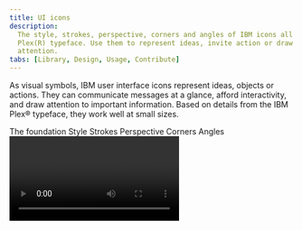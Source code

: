 ```yaml
---
title: UI icons
description:
  The style, strokes, perspective, corners and angles of IBM icons all echo our
  Plex(R) typeface. Use them to represent ideas, invite action or draw
  attention.
tabs: [Library, Design, Usage, Contribute]
---
```


<PageDescription>

As visual symbols, IBM user interface icons represent ideas, objects or actions.
They can communicate messages at a glance, afford interactivity, and draw
attention to important information. Based on details from the IBM Plex®
typeface, they work well at small sizes.

</PageDescription>

<AnchorLinks>
  <AnchorLink>The foundation</AnchorLink>
  <AnchorLink>Style</AnchorLink>
  <AnchorLink>Strokes</AnchorLink>
  <AnchorLink>Perspective</AnchorLink>
  <AnchorLink>Corners</AnchorLink>
  <AnchorLink>Angles</AnchorLink>
</AnchorLinks>

<Video vimeoId="281513611" />

## Resources

<Row className="resource-card-group">
<Column colMd={4} colLg={4} noGutterSm>
    <ResourceCard
      subTitle="IBM icons (16px, 20px) library"
      aspectRatio="2:1"
      actionIcon="download"
      href="sketch://add-library/cloud/KW2yr"
      >

![sketch icon](../../images/SketchIcon.svg)

  </ResourceCard>
</Column>
<Column colMd={4} colLg={4} noGutterSm>
    <ResourceCard
      subTitle="IBM icons (24px, 32px) library"
      aspectRatio="2:1"
      actionIcon="download"
      href="sketch://add-library/cloud/2bwkM"
      >

![sketch icon](../../images/SketchIcon.svg)

  </ResourceCard>
</Column>
<Column colMd={4} colLg={4} noGutterSm>
    <ResourceCard
      subTitle="IBM icons (.ai and .svg)"
      href="https://github.com/carbon-design-system/carbon/tree/master/packages/icons"
      >

![github icon](../images/github-icon.png)

  </ResourceCard>
</Column>
</Row>

## The foundation

The square grid is the underlying fabric of all IBM icons and is used as the
foundation to determine line thickness, proportion, shape and positioning across
the entire set of icons. The grid helps guide design decisions, which helps
ensure a unified approach. More importantly, it allows flexibility in creating
the appropriate shape needed to communicate the right idea.

<Video src="/videos/icon-grid.mp4" poster="/images/icon-grid-poster.svg" />

### Base grid

IBM icons are drawn on a pixel-based grid of 32px x 32px and scaled down
linearly to different sizes. Use the grid as your basic guideline to snap the
artwork in place. We recommend fine-tuning adjustments for the shape you are
trying to achieve during creation.

<ArtDirection>

![32 x 32 base grid](../images/base-grid-comp-mobile.svg)
![32 x 32 base grid](../images/base-grid-comp.svg)

</ArtDirection>

<DoDontRow>
<DoDont>

![Grid do example](../images/base-grid-do.svg)

</DoDont>
<DoDont type="dont">

![Grid don't example](../images/base-grid-dont.svg)

</DoDont>
</DoDontRow>

<DoDontRow>
<DoDont caption="Align design elements to the pixel grid.">

![Example on pixel grid](../images/align-element-do.svg)

</DoDont>
<DoDont type="dont" caption="Avoid random decimal points in the x- and y- coordinates.">

![Example off pixel grid](../images/align-element-dont.svg)

</DoDont>
</DoDontRow>

### Padding

The grid contains 2px padding. This ensures icons will retain their desired
scale and and surrounding white space when exported. Only extend artwork into
the padding for additional visual weight or for specific details required to
define the shape's content, meaning or character.

<ArtDirection>

![grid padding example](../images/base-grid-padding-mobile.svg)
![grid padding example](../images/base-grid-padding.svg)

</ArtDirection>

<DoDontRow>
<DoDont caption="Icon should remain inside the padding.">
<ArtDirection>

![icon with correct padding](../images/padding-do-mobile.svg)
![icon with correct padding](../images/padding-do.svg)

</ArtDirection>
</DoDont>
<DoDont type="dont" caption="Avoid placing part of the icon in the padding area.">
<ArtDirection>

![icon with incorrect padding](../images/padding-dont.svg)
![icon with incorrect padding](../images/padding-dont-mobile.svg)

</ArtDirection>
</DoDont>
</DoDontRow>

<DoDontRow>
<DoDont caption="Do extend icons into padding if additional space is needed.">
<ArtDirection>

![example showing how to correctly extend icons in to padding](../images/padding-extend-do-mobile.svg)
![example showing how to correctly extend icons in to padding](../images/padding-extend.svg)

</ArtDirection>
</DoDont>
<DoDont type="dont" caption="Don’t crowd the design elements—make sure there is enough space between them.">
<ArtDirection>

![example showing incorrect icon padding](../images/padding-extend-dont-mobile.svg)
![example showing incorrect icon padding](../images/padding-crowd.svg)

</ArtDirection>
</DoDont>
</DoDontRow>

### Keyshapes

Key lines give you consistent sizes for basic shapes or proportions across the
icon set. This makes it easier to create a visually stable foundation and helps
to establish relationships between the similarly proportioned icons and the
objects or ideas they represent.

<ArtDirection>

![keyshape comp](../images/keyshape-comp-mobile.svg)
![keyshape comp](../images/keyshape-comp.svg)

</ArtDirection>

<ArtDirection>

![keyshape exmaple](../images/keyshape-examples-02-mobile.svg)
![keyshape exmaple](../images/keyshape-examples.svg)

</ArtDirection>

<DoDontRow>
<DoDont caption="Do use the keyshape that best demonstrates the proportion of the metaphor.">
<ArtDirection>

![correct keyshape proportions](../images/keyshape-proportions-do-mobile.svg)
![correct keyshape proportions](../images/keyshape-proportions-do.svg)

</ArtDirection>
</DoDont>
<DoDont type="dont" caption="Don’t use keyshapes that don’t reflect the real form of the metaphor.">
<ArtDirection>

![incorrect keyshape proportions](../images/keyshape-proportions-dont-mobile.svg)
![incorrect keyshape proportions](../images/keyshape-proportions-dont.svg)

</ArtDirection>
</DoDont>
</DoDontRow>

<DoDontRow>
<DoDont caption="Do extend content beyond the keyshapes for proper form if needed.">
<ArtDirection>

![proper keyshape form example](../images/keyshape-proper-form-do-mobile.svg)
![proper keyshape form example](../images/keyshape-proper-form-do.svg)

</ArtDirection>
</DoDont>
<DoDont type="dont" caption="Don’t force the content to fit inside the keyshape.">
<ArtDirection>

![incorrect keyshape form example](../images/keyshape-proper-form-dont-mobile.svg)
![incorrect keyshape form example](../images/keyshape-proper-form-dont.svg)

</ArtDirection>
</DoDont>
</DoDontRow>

## Style

The stylistic conventions of IBM icons deliver a meaningful bond with our
typeface IBM Plex®. Each icon is intentionally designed to harmoniously pair by
sharing distinct details and characteristics found in the letterforms. The video
below demonstrates some of these relationships between icons and letters which
allows them to family well together visually.

<Video src="/videos/icon-style.mp4" poster="/images/icon-style-poster.jpg" />

<Row className="mock-gallery">
<Column colMd={4} colLg={6}>
<ArtDirection>

![rounded exterior icon example](../images/style-rounded-exteriors-mobile.svg)
![rounded exterior icon example](../images/style-rounded-exteriors.svg)

</ArtDirection>
<Caption>Rounded exteriors with 90° interiors</Caption>

</Column>
<Column colMd={4} colLg={6}>
<ArtDirection>

![square terminals example](../images/style-square-terminals-mobile.svg)
![square terminals example](../images/style-square-terminals.svg)

</ArtDirection>
<Caption>Square terminals</Caption>

</Column>
</Row>

<Row className="mock-gallery">
<Column colMd={4} colLg={6}>

![slab characteristics](../images/style-slab-characteristics.svg)

<Caption>Slab characteristics</Caption>

</Column>
<Column colMd={4} colLg={6}>

![distinctive point on tips](../images/style-distinctive-tips.svg)

<Caption>Distinctive point on tips</Caption>

</Column>
</Row>

## Strokes

One icon should not look heavier or lighter than other icons of the same size.
Nor should there be different weights within one icon. Maintain the same visual
weight by using a 2px stroke for all icons. There are a few exceptions to this
rule which occurs when the icon is complex or has a certain density of line. See
examples shown here.

<ArtDirection>

![](../images/strokes-visual-weight-mobile.svg)
![](../images/strokes-visual-weight.svg)

</ArtDirection>

<DoDontRow>
<DoDont caption="Do be consistent with 2px stroke weights.">

![consistent stroke weights](../images/strokes-consistent-weights-do.svg)

</DoDont>
<DoDont type="dont" caption="Don’t use inconsistent stroke weights. They’ll feel unbalanced and look like a mistake.">

<ArtDirection>

![inconsistent stroke weights](../images/strokes-consistent-weights-dont-mobile.svg)
![inconsistent stroke weights](../images/strokes-consistent-weights-dont.svg)

</ArtDirection>

</DoDont>
</DoDontRow>

<DoDontRow>
<DoDont caption="Do use a 1.5px stroke in instances where complex details are unavoidable.">
<ArtDirection>

![complex details with stroke example](../images/strokes-complex-details-do-mobile.svg)
![complex details with stroke example](../images/strokes-complex-details-do.svg)

</ArtDirection>
</DoDont>
<DoDont type="dont" caption="Don’t make icons feel visually heavier than the rest of the set.">
<ArtDirection>

![incorrect stroke examples](../images/strokes-complex-details-dont-mobile.svg)
![incorrect stroke examples](../images/strokes-complex-details-dont.svg)

</ArtDirection>
</DoDont>
</DoDontRow>

## Perspective

The IBM icons are designed and ready to use. However, if creating a new icon to
contribute to the library, please be sure to avoid dimensional representations.
Use more objective vantage points that are straight-on, or profile views.

<DoDontRow>
<DoDont caption="Use icon as it is.">

![correct icon perspective](../images/perspective-do.svg)

</DoDont>
<DoDont type="dont" caption="Don’t create icon dimensional.">

![incorrect icon in dimensional](../images/perspective-dont.svg)

</DoDont>
</DoDontRow>

## Corners

Use a consistent corner radius of 2px for rounded shapes. The 2px radius can be
increased by a multiple of two when necessary to make the icon’s metaphor
understandable or object shape clearly defined. Use an additional radius to make the metaphor reflect the real form of the
object.

<!-- TODO: join mobiles images and add ArtDirection -->

<ArtDirection>

![](../images/corner-radius-comp-02-mobile.svg)
![](../images/corner-radius-comp1.svg)

</ArtDirection>

<DoDontRow>
<DoDont caption="Do use squared corners when needed to reflect the real form of the metaphor.">

<ArtDirection>

![corner radius example](../images/corner-radius-do-mobile.svg)
![corner radius example](../images/corner-radius-do.svg)

</ArtDirection>
</DoDont>
<DoDont type="dont" caption="Don’t force rounded corners if they don’t work for your metaphor.">
<ArtDirection>

![incorrect rounded corners](../images/corner-radius-dont-mobile.svg)
![incorrect rounded corners](../images/corner-radius-dont.svg)

</ArtDirection>
</DoDont>
</DoDontRow>

<DoDontRow>
<DoDont caption="Do square the tips of arrows.">
<ArtDirection>

![square tip arrows](../images/arrows-do-mobile.svg)
![square tip arrows](../images/arrows-do.svg)

</ArtDirection>
</DoDont>
<DoDont type="dont" caption="Don’t use rounded arrow tips.">
<ArtDirection>

![rounded tip arrows](../images/arrows-dont-mobile.svg)
![rounded tip arrows](../images/arrows-dont.svg)

</ArtDirection>
</DoDont>
</DoDontRow>

## Angles

Use 45° angles for even anti-aliasing. Use increments of 15° whenever possible
for other angles needed to best depict the shape you’re creating for your
metaphor. You can create harmony across the icon set by consistently making
angles sit on the same increments.

<ArtDirection>

![angles](../images/angles-rotate-comp-mobile.svg)
![angles](../images/angles-rotate-comp.svg)

</ArtDirection>
<ArtDirection>

![angles example](../images/angles-example-comp-02-mobile.svg)
![angles example](../images/angles-example-comp.svg)

</ArtDirection>

<DoDontRow>
<DoDont caption="Do use multiples of 15° or an angle that best represents the metaphor when necessary.">

![angles](../images/angles-do-mobile.svg) ![angles](../images/angles-do.svg)

</DoDont>
<DoDont type="dont" caption="Don’t use 45° angles exclusively for all icons. It won’t work.">

![incorrect angles](../images/angles-dont.svg)

</DoDont>
</DoDontRow>
